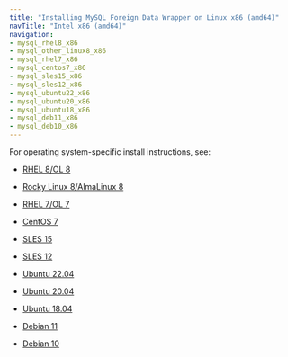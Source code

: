 ```yaml
---
title: "Installing MySQL Foreign Data Wrapper on Linux x86 (amd64)"
navTitle: "Intel x86 (amd64)"
navigation:
- mysql_rhel8_x86
- mysql_other_linux8_x86
- mysql_rhel7_x86
- mysql_centos7_x86
- mysql_sles15_x86
- mysql_sles12_x86
- mysql_ubuntu22_x86
- mysql_ubuntu20_x86
- mysql_ubuntu18_x86
- mysql_deb11_x86
- mysql_deb10_x86
---
```


For operating system-specific install instructions, see:

  - [RHEL 8/OL 8](mysql_rhel8_x86)

  - [Rocky Linux 8/AlmaLinux 8](mysql_other_linux8_x86)
  - [RHEL 7/OL 7](mysql_rhel7_x86)
  - [CentOS 7](mysql_centos7_x86)
  - [SLES 15](mysql_sles15_x86)
  - [SLES 12](mysql_sles12_x86)
  - [Ubuntu 22.04](mysql_ubuntu22_x86)
  - [Ubuntu 20.04](mysql_ubuntu20_x86)
  - [Ubuntu 18.04](mysql_ubuntu18_x86)
  - [Debian 11](mysql_deb11_x86)
  - [Debian 10](mysql_deb10_x86)


